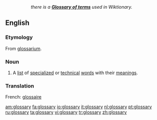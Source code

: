::''there is a '''[[Wiktionary:Glossary|Glossary of terms]]''' used in Wiktionary.''
==English==
{{wikipedia}}
===Etymology===
From {{L.}} [[glossarium]].
===Noun===
{{en-noun-reg-y|glossar|y}}
# A [[list]] of [[specialized]] or [[technical]] [[word]]s with their [[meaning]]s.

===Translation===
French: [[glossaire]]

[[am:glossary]]
[[fa:glossary]]
[[io:glossary]]
[[it:glossary]]
[[nl:glossary]]
[[pt:glossary]]
[[ru:glossary]]
[[ta:glossary]]
[[vi:glossary]]
[[tr:glossary]]
[[zh:glossary]]